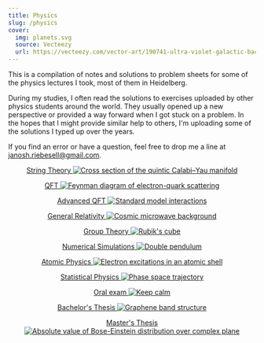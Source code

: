 ```yaml
---
title: Physics
slug: /physics
cover:
  img: planets.svg
  source: Vecteezy
  url: https://vecteezy.com/vector-art/190741-ultra-violet-galactic-background-free-vector
---
```



This is a compilation of notes and solutions to problem sheets for some of the physics lectures I took, most of them in Heidelberg.

During my studies, I often read the solutions to exercises uploaded by other physics students around the world. They usually opened up a new perspective or provided a way forward when I got stuck on a problem. In the hopes that I might provide similar help to others, I'm uploading some of the solutions I typed up over the years.

If you find an error or have a question, feel free to drop me a line at <janosh.riebesell@gmail.com>.

<Grid minWidth="8em" align="center">

[String Theory ![Cross section of the quintic Calabi–Yau manifold](/string-theory/calabi-yau.png)](/physics/string-theory)

[QFT ![Feynman diagram of electron-quark scattering](/qft/electron-quark-scattering.png)](/physics/qft)

[Advanced QFT ![Standard model interactions](/advanced-qft/standard-model-interactions.png)](/physics/advanced-qft)

[General Relativity ![Cosmic microwave background](/general-relativity/sun-earth-spacetime.jpg)](/physics/general-relativity)

[Group Theory ![Rubik's cube](/group-theory/rubik's-cube.png)](/physics/group-theory)

[Numerical Simulations ![Double pendulum](/numerical-simulations/double-pendulum.jpg)](/physics/numerical-simulations)

[Atomic Physics ![Electron excitations in an atomic shell](/atomic-physics/excited-electrons.png)](/physics/atomic-physics)

[Statistical Physics ![Phase space trajectory](/statistical-physics/phase-space-trajectory.png)](/physics/statistical-physics)

[Oral exam ![Keep calm](/oral-exam/keep-calm.png)](/physics/oral-exam)

[Bachelor's Thesis ![Graphene band structure](/bachelors-thesis/graphene-band-structure.png)](/physics/bachelors-thesis)

[Master's Thesis ![Absolute value of Bose-Einstein distribution over complex plane](masters-thesis/complex-bose-einstein-distribution.png)](/physics/masters-thesis)

</Grid>
